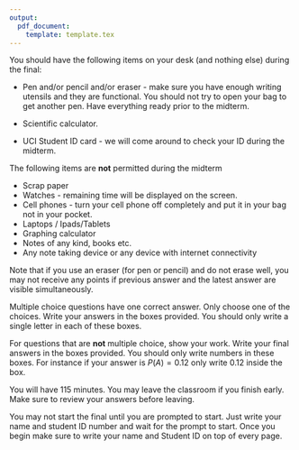 ```yaml
---
output: 
  pdf_document:
    template: template.tex
---
```


\section*{Final Policies}

You should have the following items on your desk (and nothing else) during the final:

- Pen and/or pencil and/or eraser - make sure you have enough writing utensils and they are functional. You should not try to open your bag to get another pen. Have everything ready prior to the midterm. 

- Scientific calculator. 

- UCI Student ID card - we will come around to check your ID during the midterm. 

The following items are __not__ permitted during the midterm

- Scrap paper
- Watches - remaining time will be displayed on the screen.
- Cell phones - turn your cell phone off completely and put it in your bag not in your pocket. 
- Laptops / Ipads/Tablets
- Graphing calculator
- Notes of any kind, books etc. 
- Any note taking device or any device with internet connectivity

Note that if you use an eraser (for pen or pencil) and do not erase well, you may not receive any points if previous answer and the latest answer are visible simultaneously.

Multiple choice questions have one correct answer. Only choose one of the choices. Write your answers in the boxes provided. You should only write a single letter in each of these boxes.

For questions that are __not__ multiple choice, show your work. Write your final answers in the boxes provided. You should only write numbers in these boxes. For instance if your answer is $P(A) = 0.12$ only write $0.12$ inside the box. 

You will have 115 minutes. You may leave the classroom if you finish early. Make sure to review your answers before leaving.

You may not start the final until you are prompted to start. Just write your name and student ID number and wait for the prompt to start. Once you begin make sure to write your name and Student ID on top of every page.

\fbox{\begin{minipage}{5em}
Row: 
\vspace{1cm}
\end{minipage}}
\fbox{\begin{minipage}{5em}
Seat: 
\vspace{1cm}

\end{minipage}}


